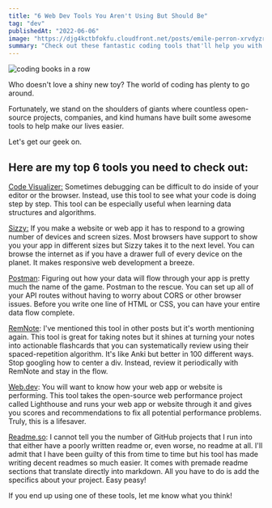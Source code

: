 ```yaml
---
title: "6 Web Dev Tools You Aren't Using But Should Be"
tag: "dev"
publishedAt: "2022-06-06"
image: "https://djg4kctbfokfu.cloudfront.net/posts/emile-perron-xrvdyzrgdw4-unsplash-scaled.jpeg"
summary: "Check out these fantastic coding tools that'll help you with everything from step-by-step debugging and responsive web development to setting up API routes and note-taking. They'll also assist with web performance assessments and creating polished readmes for your projects."
---
```


<Image
  src="https://djg4kctbfokfu.cloudfront.net/posts/emile-perron-xrvdyzrgdw4-unsplash-scaled.jpeg"
  alt="coding books in a row"
/>

Who doesn't love a shiny new toy? The world of coding has plenty to go around.

Fortunately, we stand on the shoulders of giants where countless open-source projects, companies, and kind humans have built some awesome tools to help make our lives easier.

Let's get our geek on.

## Here are my top 6 tools you need to check out:

[Code Visualizer:](https://pythontutor.com/javascript.html#mode=edit) Sometimes debugging can be difficult to do inside of your editor or the browser.
Instead, use this tool to see what your code is doing step by step. This tool can
be especially useful when learning data structures and algorithms.

[Sizzy:](https://sizzy.co/) If you make a website or web app it
has to respond to a growing number of devices and screen sizes. Most browsers have
support to show you your app in different sizes but Sizzy takes it to the next level.
You can browse the internet as if you have a drawer full of every device on the planet.
It makes responsive web development a breeze.

[Postman](https://www.postman.com/): Figuring out how your data will flow through your app is pretty much the name of the game. Postman to the rescue. You can set up all of your API routes without having to worry about CORS or other browser issues. Before you write one line of HTML or CSS, you can have your entire data flow complete.

[RemNote](https://www.remnote.com/): I've mentioned this tool in other posts but it's worth mentioning again. This tool is great for taking notes but it shines at turning your notes into actionable flashcards that you can systematically review using their spaced-repetition algorithm. It's like Anki but better in 100 different ways. Stop googling how to center a div. Instead, review it periodically with RemNote and stay in the flow.

[Web.dev](https://web.dev/): You will want to know how your web app or website is performing. This tool takes the open-source web performance project called Lighthouse and runs your web app or website through it and gives you scores and recommendations to fix all potential performance problems. Truly, this is a lifesaver.

[Readme.so](https://readme.so/): I cannot tell you the number of GitHub projects that I run into that either have a poorly written readme or, even worse, no readme at all. I'll admit that I have been guilty of this from time to time but his tool has made writing decent readmes so much easier. It comes with premade readme sections that translate directly into markdown. All you have to do is add the specifics about your project. Easy peasy!

If you end up using one of these tools, let me know what you think!
